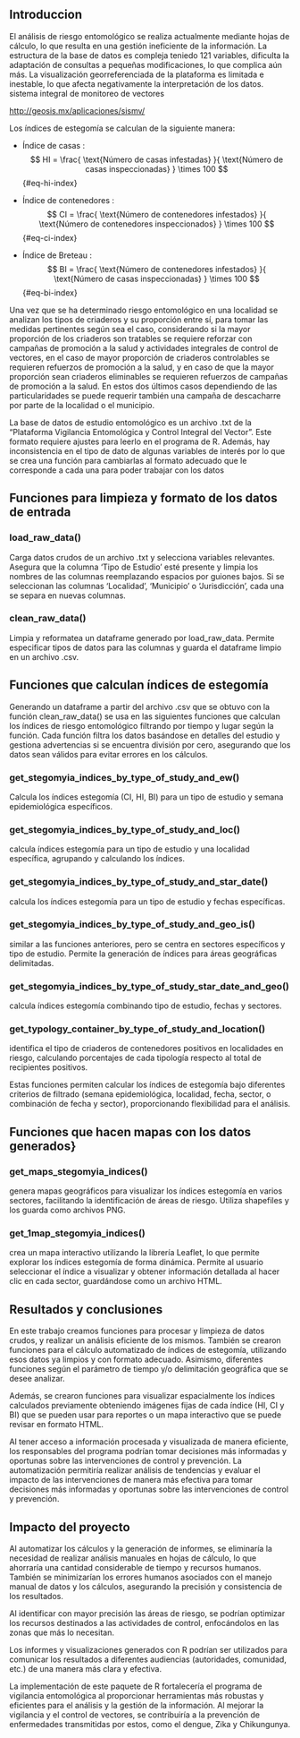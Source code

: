 ## Introduccion

El análisis de riesgo entomológico se realiza actualmente mediante hojas de cálculo, lo que resulta en una gestión ineficiente de la información. La estructura de la base de datos es compleja teniedo 121 variables, dificulta la adaptación de consultas a pequeñas modificaciones, lo que complica aún más. La visualización georreferenciada de la plataforma es limitada e inestable, lo que afecta negativamente la interpretación de los datos. sistema integral de monitoreo de vectores

[http://geosis.mx/aplicaciones/sismv/](http://geosis.mx/aplicaciones/sismv/)

Los índices de estegomía se calculan de la siguiente manera:

-   Índice de casas : $$         
      HI = \frac{
       \text{Número de casas infestadas}
      }{
        \text{Número de casas inspeccionadas}
      } \times 100
    $$ {#eq-hi-index}

-   Índice de contenedores : $$         
    CI = \frac{
     \text{Número de contenedores infestados}
    }{
      \text{Número de contenedores inspeccionados}
      } \times 100
    $$ {#eq-ci-index}

-   Índice de Breteau : $$         
      BI = \frac{
       \text{Número de contenedores infestados}
      }{
    \text{Número de casas inspeccionadas}
      } \times 100
    $$ {#eq-bi-index}

Una vez que se ha determinado riesgo entomológico en una localidad se analizan los tipos de criaderos y su proporción entre sí, para tomar las medidas pertinentes según sea el caso, considerando si la mayor proporción de los criaderos son tratables se requiere reforzar con campañas de promoción a la salud y actividades integrales de control de vectores, en el caso de mayor proporción de criaderos controlables se requieren refuerzos de promoción a la salud, y en caso de que la mayor proporción sean criaderos eliminables se requieren refuerzos de campañas de promoción a la salud. En estos dos últimos casos dependiendo de las particularidades se puede requerir también una campaña de descacharre por parte de la localidad o el municipio. 

La base de datos de estudio entomológico es un archivo .txt de la “Plataforma Vigilancia Entomológica y Control Integral del Vector”. Este formato requiere ajustes para leerlo en el programa de R. Además, hay inconsistencia en el tipo de dato de algunas variables de interés por lo que se crea una función para cambiarlas al formato adecuado que le corresponde a cada una para poder trabajar con los datos



## Funciones para limpieza y formato de los datos de entrada {.unnumbered}

### load_raw_data() {.unnumbered}

Carga datos crudos de un archivo .txt y selecciona variables relevantes. Asegura que la columna 'Tipo de Estudio' esté presente y limpia los nombres de las columnas reemplazando espacios por guiones bajos. Si se seleccionan las columnas 'Localidad', 'Municipio' o 'Jurisdicción', cada una se separa en nuevas columnas.

### clean_raw_data() {.unnumbered}

Limpia y reformatea un dataframe generado por load_raw_data. Permite especificar tipos de datos para las columnas y guarda el dataframe limpio en un archivo .csv.

## Funciones que calculan índices de estegomía

Generando un dataframe a partir del archivo .csv que se obtuvo con la función clean_raw_data() se usa en las siguientes funciones que calculan los índices de riesgo entomológico filtrando por tiempo y lugar según la función. Cada función filtra los datos basándose en detalles del estudio y gestiona advertencias si se encuentra división por cero, asegurando que los datos sean válidos para evitar errores en los cálculos.

### get_stegomyia_indices_by_type_of_study_and_ew() {.unnumbered}

Calcula los índices estegomía (CI, HI, BI) para un tipo de estudio y semana epidemiológica específicos.

### get_stegomyia_indices_by_type_of_study_and_loc() {.unnumbered}

calcula índices estegomía para un tipo de estudio y una localidad específica, agrupando y calculando los índices.

### get_stegomyia_indices_by_type_of_study_and_star_date() {.unnumbered}

calcula los índices estegomía para un tipo de estudio y fechas específicas.

### get_stegomyia_indices_by_type_of_study_and_geo_is() {.unnumbered}

similar a las funciones anteriores, pero se centra en sectores específicos y tipo de estudio. Permite la generación de índices para áreas geográficas delimitadas.

### get_stegomyia_indices_by_type_of_study_star_date_and_geo() {.unnumbered}

calcula índices estegomía combinando tipo de estudio, fechas y sectores.


### get_typology_container_by_type_of_study_and_location() {.unnumbered}

identifica el tipo de criaderos de contenedores positivos en localidades en riesgo, calculando porcentajes de cada tipología respecto al total de recipientes positivos.

Estas funciones permiten calcular los índices de estegomía bajo diferentes criterios de filtrado (semana epidemiológica, localidad, fecha, sector, o combinación de fecha y sector), proporcionando flexibilidad para el análisis.

## Funciones que hacen mapas con los datos generados}

### get_maps_stegomyia_indices() {.unnumbered}

genera mapas geográficos para visualizar los índices estegomía en varios sectores, facilitando la identificación de áreas de riesgo. Utiliza shapefiles y los guarda como archivos PNG.

### get_1map_stegomyia_indices() {.unnumbered}

crea un mapa interactivo utilizando la librería Leaflet, lo que permite explorar los índices estegomía de forma dinámica. Permite al usuario seleccionar el índice a visualizar y obtener información detallada al hacer clic en cada sector, guardándose como un archivo HTML.

## Resultados y conclusiones {.unnumbered}

En este trabajo creamos funciones para procesar y limpieza de datos crudos, y realizar un análisis eficiente de los mismos. También se crearon funciones para el cálculo automatizado de índices de estegomía, utilizando esos datos ya limpios y con formato adecuado. Asimismo, diferentes funciones según el parámetro de tiempo y/o delimitación geográfica que se desee analizar.

Además, se crearon funciones para visualizar espacialmente los índices calculados previamente obteniendo imágenes fijas de cada índice (HI, CI y BI) que se pueden usar para reportes o un mapa interactivo que se puede revisar en formato HTML.

Al tener acceso a información procesada y visualizada de manera eficiente, los responsables del programa podrían tomar decisiones más informadas y oportunas sobre las intervenciones de control y prevención. La automatización permitiría realizar análisis de tendencias y evaluar el impacto de las intervenciones de manera más efectiva para tomar decisiones más informadas y oportunas sobre las intervenciones de control y prevención.

## Impacto del proyecto {.unnumbered}

Al automatizar los cálculos y la generación de informes, se eliminaría la necesidad de realizar análisis manuales en hojas de cálculo, lo que ahorraría una cantidad considerable de tiempo y recursos humanos. También se minimizarían los errores humanos asociados con el manejo manual de datos y los cálculos, asegurando la precisión y consistencia de los resultados.

Al identificar con mayor precisión las áreas de riesgo, se podrían optimizar los recursos destinados a las actividades de control, enfocándolos en las zonas que más lo necesitan.

Los informes y visualizaciones generados con R podrían ser utilizados para comunicar los resultados a diferentes audiencias (autoridades, comunidad, etc.) de una manera más clara y efectiva.

La implementación de este paquete de R fortalecería el programa de vigilancia entomológica al proporcionar herramientas más robustas y eficientes para el análisis y la gestión de la información. Al mejorar la vigilancia y el control de vectores, se contribuiría a la prevención de enfermedades transmitidas por estos, como el dengue, Zika y Chikungunya.

<!-- ### Motivacion -->

<!-- Queremos Analizar los datos de la actividad de vigilancia entomológica de forma oportuna y automática utilizando herramientas de Ciencia de Datos utilizando la base de datos de la plataforma de “Vigilancia Entomológica y Control Integral del Vector” del INSTITUTO NACIONAL DE SALUD PÚBLICA en colaboración con Secretaría de Salud y el Centro Nacional de Prevencion y Control de enfermedades (CENAPRECE). Con el fin de calcular y analizar los índices de riesgo entomológico, y con esto gestionar información para la toma de decisiones en la prevención de enfermedades transmitidas por vector. -->

<!-- El análisis de riesgo entomológico se hace en hojas de cálculo El manejo de la información es ineficiente: La estructura de la base de datos es compleja Adaptar consultas a pequeñas modificaciones es impráctico La visualización georreferenciada de esta plataforma es pobre e inestable -->

<!-- Usar R para visualizar la información en tiempo y espacio Automatizar el manejo de la información Generar visualización georreferenciada con los índices de estegomía -->

<!-- ### Descripción del problema -->

<!-- El Programa estatal de vigilancia entomología y control integral de enfermedades trasmitidas por vector, realiza diversas actividades para la prevención de enfermedades, las cuales se guían con actividades de vigilancia que proporcionan índices de riesgo entomológico, por ello se hará una API para calcular los índices de riesgo entomológico de forma automática y oportuna para la toma de decisione. -->

<!-- Todas las actividades se capturan diariamente en una plataforma, donde es posible descargar los datos para su reporte y análisis. En el caso de Vigilancia por Ovitrampa(VO), la plataforma calcula los índices de riesgo pero para la actividad de Estudio Entomológico (EE) los calcula por manzana trabajada, estos índices se requiere por localidad de riesgo de manera semanal. -->

<!-- Se requiere poder calcular índices de riesgo del EE por tipo de estudio, localidad de riesgo y por semana epidemiológica de manera automatizada. -->

<!-- La actividad de EE evalúa una muestra antes(encuesta) y después(verificación) de las actividades de control integral para determinar el riesgo entomológico\ -->

<!-- que hay en un área grande a trabajar (Sectores o Localidad) y si requiere reforzar acciones de control y prevención. -->

<!-- Tener la información oportuna de los índices de riego entomológicos permiten tomar decisiones informades de ¿En Dónde? y ¿Cuándo? focalizar intervenciones. -->

<!-- ### Gestion de datos -->

<!-- Para validar y poner a prueba la solución propuesta, se plantea la utilización de una base de datos ficticia que sea representativa con las bases de datos reales descargadas de la plataforma. Esto permitirá evaluar el funcionamiento del paquete de R en un entorno controlado. Una vez realizadas las pruebas iniciales y asegurada la confiabilidad de los resultados obtenidos,se establecerá un convenio de confidencialidad con el fin de acceder a los datos reales y evaluar el desempeño del paquete de R en un escenario más cercano a la realidad. Esta estrategia garantizará la confidencialidad de los datos utilizados, a la vez que brindará la oportunidad de comprobar la efectividad de la solución en situaciones reales y aplicables al contexto de vigilancia entomológica y control de enfermedades transmitidas por vectores. -->
